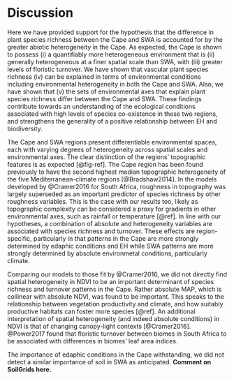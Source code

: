 # Discussion

<!--Outline:

## Hypotheses/findings

Correct                         | Incorrect
--------------------------------|-------------------
EH                              |
$\beta$                         |
Types of EH: elevation, climate | Types of EH: soil

## Caveats

1. Species turnover and richness issues
  - Species-area relationships etc.
    - Difficult to comment on unless I include the $\gamma = \alpha + \beta$ analyses
  - Additive vs multiplicative relationships between $\gamma, $\beta$ and $\alpha$
    - See comment on SARs above
  - Jaccard Index of turnover is richness-sensitive
    - Links to additive vs multiplicative problem above
2. Correlation issues
  - Spatial autocorrelation
    - In some senses _not_ an issue
      - Environmental data themselves
      - BRTs' CV procedure
      - Our permutation method
    - In other senses it _is_ an issue
      - Could counter-argue environmental data are spatially structured
      - Commonality of GWRs etc. in these sorts of studies
      - $\gamma = \alpha + \beta$ et al. would definitely(?) have this issue
  - Correlative framework of this study
    - Just talk about that a little...
3. Data quality issues
  - SoilGrids250m notoriously unreliable in regions of such complexity, due to
    - Being informed by poor sampling
    - Being ML-products themselves ("smearing" away regional patterns)
    - Perhaps this may be why we 
      1. Found soils less important in either region than we would expect
      2. Found soils as _completely_ unimportant in SWA
  - Temporal range of environmental data (and indeed floristic data) vastly less than the temporal scope of the research question (unavoidable I suppose?)
  - Herbarium vs inventory floristics
  - GBIF floristics

## Interpretations of our results

Environmental axis | Cape                    | SWA
-------------------|-------------------------|-----------------------
Productivity       | NB (discuss)            | NB (discuss)
Soil               | Conditions & variety NB | Nope... (see caveats)
Topography         | NB                      | Nope... (as expected)
Climate            | Somewhat                | NB

- Comment on other studies/broader context here

## Implications

- Generality of S $\sim$ EH
- Conservation of diverse/mosaic/heterogeneous habitats very NB

## Future studies

- Better turnover index (see caveats)
- Unpacking $\beta$ into turnover s.s. and nestedness (sensu that other study...)
- Spatially explicit models (see caveats)
- Phylogenetic $\beta$, functional \$beta$
- Biome-boundary studies
-->

<!--## Referring back to the hypotheses-->

<!--### Overview-->

Here we have provided support for the hypothesis that the difference in plant species richness between the Cape and SWA is accounted for by the greater abiotic heterogeneity in the Cape. As expected, the Cape is shown to possess (i) a quantifiably more heterogeneous environment that is (ii) generally heterogeneous at a finer spatial scale than SWA, with (iii) greater levels of floristic turnover. We have shown that vascular plant species richness (iv) can be explained in terms of environmental conditions including environmental heterogeneity in both the Cape and SWA. Also, we have shown that (v) the sets of environmental axes that explain plant species richness differ between the Cape and SWA. These findings contribute towards an understanding of the ecological conditions associated with high levels of species co-existence in these two regions, and strengthens the generality of a positive relationship between EH and biodiversity.

<!--### Biologically relevant environmental differences betw. the regions-->

The Cape and SWA regions present differentiable environmental spaces, each with varying degrees of heterogeneity across spatial scales and environmental axes. The clear distinction of the regions' topographic features is as expected [@fig-ref]. The Cape region has been found previously to have the second highest median topographic heterogeneity of the five Mediterranean-climate regions [@Bradshaw2014]. In the models developed by @Cramer2016 for South Africa, roughness in topography was largely superseded as an important predictor of species richness by other roughness variables. This is the case with our results too, likely as topographic complexity can be considered a proxy for gradients in other environmental axes, such as rainfall or temperature [@ref]. In line with our hypotheses, a combination of absolute and heterogeneity variables are associated with species richness and turnover. These effects are region-specific, particularly in that patterns in the Cape are more strongly determined by edaphic conditions and EH while SWA patterns are more strongly determined by absolute environmetal conditions, particularly climate.

Comparing our models to those fit by @Cramer2016, we did not directly find spatial heterogeneity in NDVI to be an important determinant of species richness and turnover patterns in the Cape. Rather absolute MAP, which is collinear with absolute NDVI, was found to be important. This speaks to the relationship between vegetation productivity and climate, and how suitably productive habitats can foster more species [@ref]. An additional interpretation of spatial heterogeneity (and indeed absolute conditions) in NDVI is that of changing canopy-light contexts [@Cramer2016]. @Power2017 found that floristic turnover between biomes in South Africa to be associated with differences in biomes' leaf area indices. <!--TODO: expand/cont.-->
 
The importance of edaphic conditions in the Cape withstanding, we did not detect a similar importance of soil in SWA as anticipated. **Comment on SoilGrids here.**

